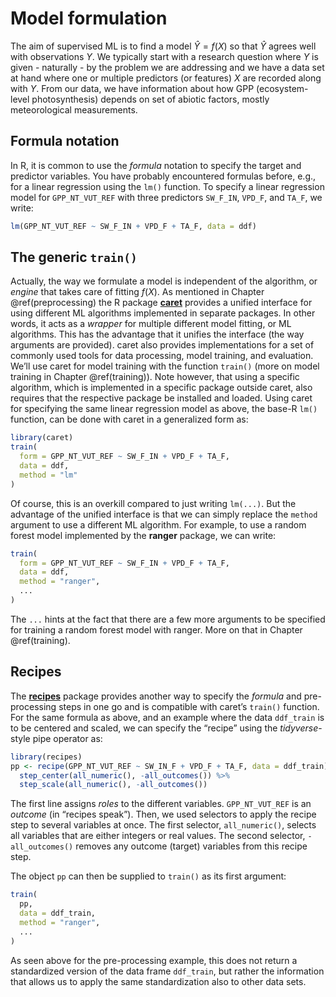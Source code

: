 # Model formulation

The aim of supervised ML is to find a model $\hat{Y} = f(X)$ so that $\hat{Y}$ agrees well with observations $Y$. We typically start with a research question where $Y$ is given - naturally - by the problem we are addressing and we have a data set at hand where one or multiple predictors (or features) $X$ are recorded along with $Y$. From our data, we have information about how GPP (ecosystem-level photosynthesis) depends on set of abiotic factors, mostly meteorological measurements. 

## Formula notation

In R, it is common to use the *formula* notation to specify the target and predictor variables. You have probably encountered formulas before, e.g., for a linear regression using the `lm()` function. To specify a linear regression model for `GPP_NT_VUT_REF` with three predictors `SW_F_IN`, `VPD_F`, and `TA_F`, we write:

```r
lm(GPP_NT_VUT_REF ~ SW_F_IN + VPD_F + TA_F, data = ddf)
```

## The generic `train()`

Actually, the way we formulate a model is independent of the algorithm, or *engine* that takes care of fitting $f(X)$. As mentioned in Chapter \@ref(preprocessing) the R package [**caret**](https://topepo.github.io/caret/) provides a unified interface for using different ML algorithms implemented in separate packages. In other words, it acts as a *wrapper* for multiple different model fitting, or ML algorithms. This has the advantage that it unifies the interface (the way arguments are provided). caret also provides implementations for a set of commonly used tools for data processing, model training, and evaluation. We'll use caret for model training with the function `train()` (more on model training in Chapter \@ref(training)). Note however, that using a specific algorithm, which is implemented in a specific package outside caret, also requires that the respective package be installed and loaded. Using caret for specifying the same linear regression model as above, the base-R `lm()` function, can be done with caret in a generalized form as:

```r
library(caret)
train(
  form = GPP_NT_VUT_REF ~ SW_F_IN + VPD_F + TA_F, 
  data = ddf, 
  method = "lm"
)
```

Of course, this is an overkill compared to just writing `lm(...)`. But the advantage of the unified interface is that we can simply replace the `method` argument to use a different ML algorithm. For example, to use a random forest model implemented by the **ranger** package, we can write:

```r
train(
  form = GPP_NT_VUT_REF ~ SW_F_IN + VPD_F + TA_F, 
  data = ddf, 
  method = "ranger",
  ...
)
```

The `...` hints at the fact that there are a few more arguments to be specified for training a random forest model with ranger. More on that in Chapter \@ref(training).

## Recipes

The [**recipes**](https://recipes.tidymodels.org/) package provides another way to specify the *formula* and pre-processing steps in one go and is compatible with caret's `train()` function. For the same formula as above, and an example where the data `ddf_train` is to be centered and scaled, we can specify the "recipe" using the *tidyverse*-style pipe operator as:
```r
library(recipes)
pp <- recipe(GPP_NT_VUT_REF ~ SW_IN_F + VPD_F + TA_F, data = ddf_train) %>% 
  step_center(all_numeric(), -all_outcomes()) %>%
  step_scale(all_numeric(), -all_outcomes())
```

The first line assigns *roles* to the different variables. `GPP_NT_VUT_REF` is an *outcome* (in "recipes speak"). Then, we used selectors to apply the recipe step to several variables at once. The first selector, `all_numeric()`, selects all variables that are either integers or real values. The second selector, `-all_outcomes()` removes any outcome (target) variables from this recipe step.

The object `pp` can then be supplied to `train()` as its first argument:
```r
train(
  pp, 
  data = ddf_train, 
  method = "ranger",
  ...
)
```

As seen above for the pre-processing example, this does not return a standardized version of the data frame `ddf_train`, but rather the information that allows us to apply the same standardization also to other data sets.
